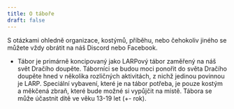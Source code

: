 ```yaml
---
title: O táboře
draft: false
---
```

<Notice type="poznámka">S otázkami ohledně organizace, kostýmů, příběhu, nebo čehokoliv jiného se můžete vždy obrátit na náš Discord nebo Facebook.</Notice>
- Tábor je primárně koncipovaný jako LARPový tábor zaměřený na náš svět Dračího doupěte. Táborníci se budou moci ponořit do světa Dračího doupěte hned v několika rozličných aktivitách, z nichž jedinou povinnou je LARP. Speciální vybavení, které je na tábor potřeba, je pouze kostým a měkčená zbraň, které bude možné si vypůjčit na místě. Tábora se může účastnit dítě ve věku 13-19 let (+- rok).
